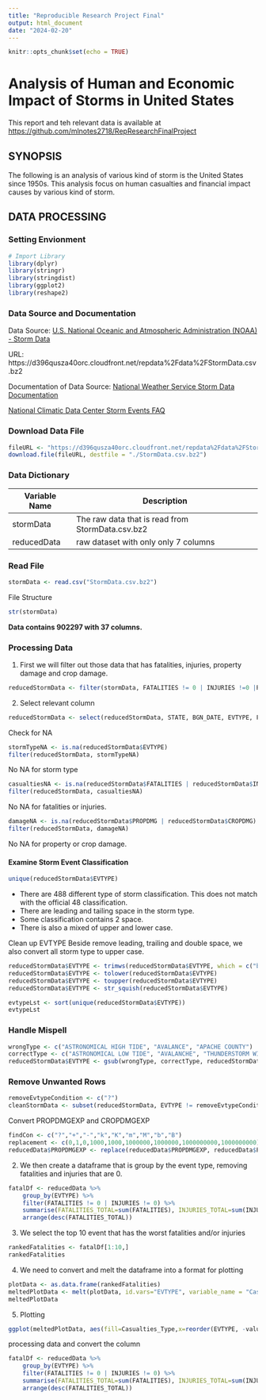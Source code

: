 ```yaml
---
title: "Reproducible Research Project Final"
output: html_document
date: "2024-02-20"
---
```


```r
knitr::opts_chunk$set(echo = TRUE)
```

# Analysis of Human and Economic Impact of Storms in United States
This report and teh relevant data is available at [https://github.com/mlnotes2718/RepResearchFinalProject](https://github.com/mlnotes2718/RepResearchFinalProject)

## SYNOPSIS
The following is an analysis of various kind of storm is the United States since 1950s. This analysis focus on human casualties and financial impact causes by various kind of storm.


## DATA PROCESSING

### Setting Envionment
```r
# Import Library
library(dplyr)
library(stringr)
library(stringdist)
library(ggplot2)
library(reshape2)
```

### Data Source and Documentation

Data Source: [U.S. National Oceanic and Atmospheric Administration (NOAA) - Storm Data](https://d396qusza40orc.cloudfront.net/repdata%2Fdata%2FStormData.csv.bz2)

URL: https://d396qusza40orc.cloudfront.net/repdata%2Fdata%2FStormData.csv.bz2

Documentation of Data Source: 
[National Weather Service Storm Data Documentation](https://d396qusza40orc.cloudfront.net/repdata%2Fpeer2_doc%2Fpd01016005curr.pdf)

[National Climatic Data Center Storm Events FAQ](https://d396qusza40orc.cloudfront.net/repdata%2Fpeer2_doc%2FNCDC%20Storm%20Events-FAQ%20Page.pdf)



### Download Data File
```r
fileURL <- "https://d396qusza40orc.cloudfront.net/repdata%2Fdata%2FStormData.csv.bz2"
download.file(fileURL, destfile = "./StormData.csv.bz2")
```

### Data Dictionary
|Variable Name | Description |
|---|---|
|stormData | The raw data that is read from StormData.csv.bz2|
|reducedData | raw dataset with only only 7 columns |


### Read File
```r
stormData <- read.csv("StormData.csv.bz2")
```

File Structure
```r
str(stormData)
```

**Data contains 902297 with 37 columns.**

### Processing Data
1. First we will filter out those data that has fatalities, injuries, property damage and crop damage. 
```r
reducedStormData <- filter(stormData, FATALITIES != 0 | INJURIES !=0 |PROPDMG !=0 | CROPDMG != 0)
```

2. Select relevant column
```r
reducedStormData <- select(reducedStormData, STATE, BGN_DATE, EVTYPE, FATALITIES,INJURIES,PROPDMG,PROPDMGEXP,CROPDMG,CROPDMGEXP,REMARKS)
```

Check for NA
```r
stormTypeNA <- is.na(reducedStormData$EVTYPE)
filter(reducedStormData, stormTypeNA)
```
No NA for storm type


```r
casualtiesNA <- is.na(reducedStormData$FATALITIES | reducedStormData$INJURIES)
filter(reducedStormData, casualtiesNA)
```

No NA for fatalities or injuries.

```r
damageNA <- is.na(reducedStormData$PROPDMG | reducedStormData$CROPDMG)
filter(reducedStormData, damageNA)
```
No NA for property or crop damage.

#### Examine Storm Event Classification
```r
unique(reducedStormData$EVTYPE)
```

- There are 488 different type of storm classification. This does not match with the official 48 classification. 
- There are leading and tailing space in the storm type.
- Some classification contains 2 space.
- There is also a mixed of upper and lower case.

Clean up EVTYPE
Beside remove leading, trailing and double space, we also convert all storm type to upper case.
```r
reducedStormData$EVTYPE <- trimws(reducedStormData$EVTYPE, which = c("both"), whitespace = "[ \t\r\n]")
reducedStormData$EVTYPE <- tolower(reducedStormData$EVTYPE)
reducedStormData$EVTYPE <- toupper(reducedStormData$EVTYPE)
reducedStormData$EVTYPE <- str_squish(reducedStormData$EVTYPE)
```


```r
evtypeLst <- sort(unique(reducedStormData$EVTYPE))
evtypeLst
```
### Handle Mispell
```r
wrongType <- c("ASTRONOMICAL HIGH TIDE", "AVALANCE", "APACHE COUNTY")
correctType <- c("ASTRONOMICAL LOW TIDE", "AVALANCHE", "THUNDERSTORM WIND")
reducedStormData$EVTYPE <- gsub(wrongType, correctType, reducedStormData$EVTYPE)
```



### Remove Unwanted Rows

```r
removeEvtypeCondition <- c("?")
cleanStormData <- subset(reducedStormData, EVTYPE != removeEvtypeCondition)
```





Convert PROPDMGEXP and CROPDMGEXP
```r
findCon <- c("?","+","-","k","K","m","M","b","B")
replacement <- c(0,1,0,1000,1000,1000000,1000000,1000000000,1000000000)
reducedData$PROPDMGEXP <- replace(reducedData$PROPDMGEXP, reducedData$PROPDMGEXP %in% findCon, replacement)
```

2. We then create a dataframe that is group by the event type, removing fatalities and injuries that are 0.
```r
fatalDf <- reducedData %>%
    group_by(EVTYPE) %>%
    filter(FATALITIES != 0 | INJURIES != 0) %>%
    summarise(FATALITIES_TOTAL=sum(FATALITIES), INJURIES_TOTAL=sum(INJURIES)) %>%
    arrange(desc(FATALITIES_TOTAL))

```

3. We select the top 10 event that has the worst fatalities and/or injuries
```r
rankedFatalities <- fatalDf[1:10,]
rankedFatalities
```

4. We need to convert and melt the dataframe into a format for plotting
```r
plotData <- as.data.frame(rankedFatalities)
meltedPlotData <- melt(plotData, id.vars="EVTYPE", variable_name = "Casualties_Type")
meltedPlotData
```

5. Plotting 
```r
ggplot(meltedPlotData, aes(fill=Casualties_Type,x=reorder(EVTYPE, -value),y=value))+ geom_bar(position="stack",stat="identity") + ylab("Number of Casualties")+ xlab("Type Of Disaster")+ggtitle("Top 10 Casualties Group by Disaster Type")+ theme(axis.text.x = element_text(angle=45, hjust=1))
```

processing data and convert the column
```r
fatalDf <- reducedData %>%
    group_by(EVTYPE) %>%
    filter(FATALITIES != 0 | INJURIES != 0) %>%
    summarise(FATALITIES_TOTAL=sum(FATALITIES), INJURIES_TOTAL=sum(INJURIES)) %>%
    arrange(desc(FATALITIES_TOTAL))

```


